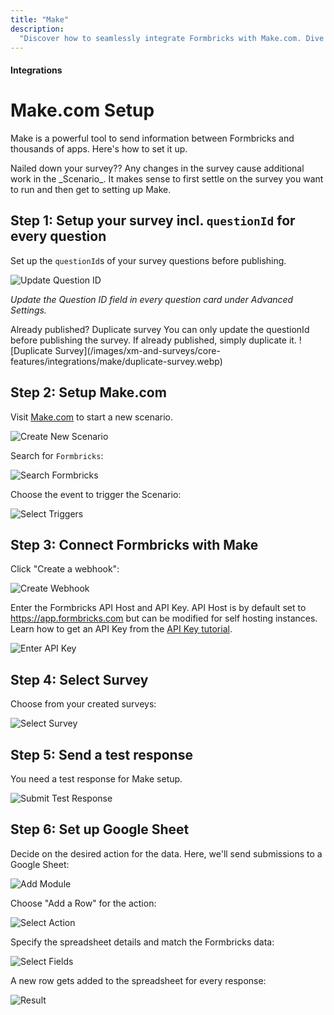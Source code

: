 ```yaml
---
title: "Make"
description:
  "Discover how to seamlessly integrate Formbricks with Make.com. Dive into our comprehensive guide to set up scenarios, connect with a plethora of apps, and send your survey data to more than 1000 platforms."
---
```


#### Integrations

# Make.com Setup

Make is a powerful tool to send information between Formbricks and thousands of apps. Here's how to set it up.

<Note>
  Nailed down your survey?? Any changes in the survey cause additional work in
  the _Scenario_. It makes sense to first settle on the survey you want to run
  and then get to setting up Make.
</Note>

## Step 1: Setup your survey incl. `questionId` for every question

Set up the `questionId`s of your survey questions before publishing.

![Update Question ID](/images/xm-and-surveys/core-features/integrations/make/update-question-id.webp)

_Update the Question ID field in every question card under Advanced Settings._

<Note>
  Already published? Duplicate survey You can only update the questionId
  before publishing the survey. If already published, simply duplicate it.
  ![Duplicate Survey](/images/xm-and-surveys/core-features/integrations/make/duplicate-survey.webp)

</Note>

## Step 2: Setup Make.com

Visit [Make.com](https://make.com) to start a new scenario.

![Create New Scenario](/images/xm-and-surveys/core-features/integrations/make/create-new-scenario.webp)

Search for `Formbricks`:

![Search Formbricks](/images/xm-and-surveys/core-features/integrations/make/search-formbricks.webp)

Choose the event to trigger the Scenario:

![Select Triggers](/images/xm-and-surveys/core-features/integrations/make/select-trigger.webp)

## Step 3: Connect Formbricks with Make

Click "Create a webhook":

![Create Webhook](/images/xm-and-surveys/core-features/integrations/make/create-webhook.webp)

Enter the Formbricks API Host and API Key. API Host is by default set to https://app.formbricks.com but can be modified for self hosting instances. Learn how to get an API Key from the [API Key tutorial](/additional-features/api#how-to-generate-an-api-key).

![Enter API Key](/images/xm-and-surveys/core-features/integrations/make/enter-api-key-and-host.webp)

## Step 4: Select Survey

Choose from your created surveys:

![Select Survey](/images/xm-and-surveys/core-features/integrations/make/select-survey.webp)

## Step 5: Send a test response

You need a test response for Make setup.

![Submit Test Response](/images/xm-and-surveys/core-features/integrations/make/submit-test-response.webp)

## Step 6: Set up Google Sheet

Decide on the desired action for the data. Here, we'll send submissions to a Google Sheet:

![Add Module](/images/xm-and-surveys/core-features/integrations/make/add-module.webp)

Choose "Add a Row" for the action:

![Select Action](/images/xm-and-surveys/core-features/integrations/make/select-action.webp)

Specify the spreadsheet details and match the Formbricks data:

![Select Fields](/images/xm-and-surveys/core-features/integrations/make/select-fields.webp)

A new row gets added to the spreadsheet for every response:

![Result](/images/xm-and-surveys/core-features/integrations/make/result.webp)
